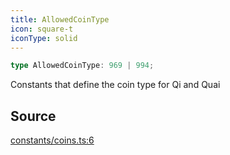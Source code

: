```yaml
---
title: AllowedCoinType
icon: square-t
iconType: solid
---
```


```ts
type AllowedCoinType: 969 | 994;
```

Constants that define the coin type for Qi and Quai

## Source

[constants/coins.ts:6](https://github.com/dominant-strategies/quais.js/blob/b2ac1fd0778919e5fee7e72ee1eb16f6f0ceca10/src/constants/coins.ts#L6)
